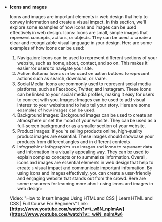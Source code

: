 - **Icons and Images**

  Icons and images are important elements in web design that help to convey information and create a visual impact. In this section, we'll explore some examples of how icons and images can be used effectively in web design.
  Icons:
  Icons are small, simple images that represent concepts, actions, or objects. They can be used to create a clear and recognizable visual language in your design. Here are some examples of how icons can be used:

  1. Navigation: Icons can be used to represent different sections of your website, such as home, about, contact, and so on. This makes it easier for users to navigate your site.
  2. Action Buttons: Icons can be used on action buttons to represent actions such as search, download, or share.
  3. Social Media: Icons are commonly used to represent social media platforms, such as Facebook, Twitter, and Instagram. These icons can be linked to your social media profiles, making it easy for users to connect with you.
     Images:
     Images can be used to add visual interest to your website and to help tell your story. Here are some examples of how images can be used:
  4. Background Images: Background images can be used to create an atmosphere or set the mood of your website. They can be used as a full-screen background or as a smaller section of your website.
  5. Product Images: If you're selling products online, high-quality product images are essential. These images should showcase your products from different angles and in different contexts.
  6. Infographics: Infographics use images and icons to represent data and information in a visually appealing way. They can be used to explain complex concepts or to summarize information.
     Overall, icons and images are essential elements in web design that help to create a visual impact and communicate important information. By using icons and images effectively, you can create a user-friendly and engaging website that stands out from the crowd.
     Here are some resources for learning more about using icons and images in web design:

  Video: "How to Insert Images Using HTML and CSS | Learn HTML and CSS | Full Course For Beginners"
  Link: **[https://www.youtube.com/watch?v=\_w6N_nplmAw](https://www.youtube.com/watch?v=_w6N_nplmAw)**
